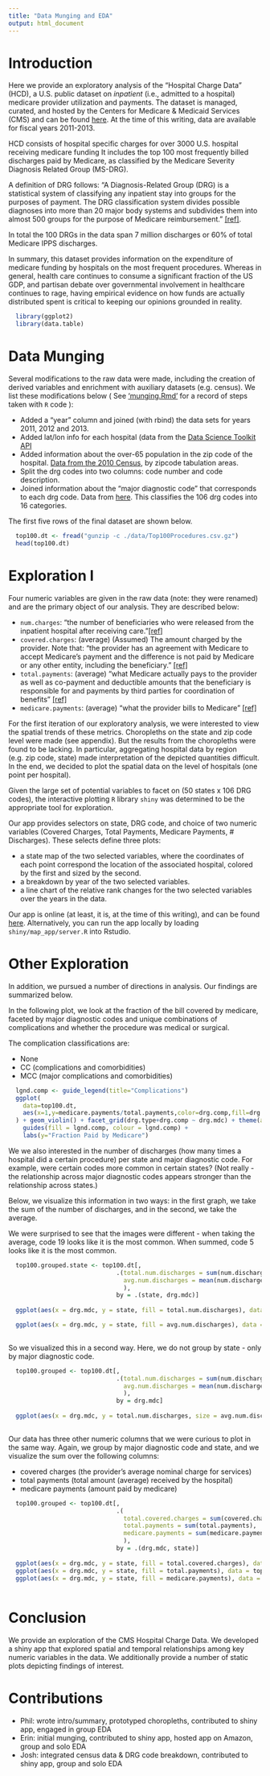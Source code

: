 ```yaml
---
title: "Data Munging and EDA"
output: html_document
---
```


# Introduction

Here we provide an exploratory analysis of the "Hospital Charge Data" (HCD), a U.S. public dataset on *inpatient* (i.e., admitted to a hospital) medicare provider utilization and payments. The dataset is managed, curated, and hosted by the Centers for Medicare & Medicaid Services (CMS) and can be found [here](https://www.cms.gov/Research-Statistics-Data-and-Systems/Statistics-Trends-and-Reports/Medicare-Provider-Charge-Data/Inpatient.html). At the time of this writing, data are available for fiscal years 2011-2013. 

HCD consists of hospital specific charges for over 3000 U.S. hospital receiving medicare funding  It includes the top 100 most frequently billed discharges paid by Medicare, as classified by the Medicare Severity Diagnosis Related Group (MS-DRG). 

A definition of DRG follows: "A Diagnosis-Related Group (DRG) is a statistical system of classifying any inpatient stay into groups for the purposes of payment. The DRG classification system divides possible diagnoses into more than 20 major body systems and subdivides them into almost 500 groups for the purpose of Medicare reimbursement." [[ref]](https://www.healthlawyers.org/hlresources/Health%20Law%20Wiki/Diagnosis-related%20group%20(DRG).aspx).

In total the 100 DRGs in the data span 7 million discharges or 60% of total Medicare IPPS discharges. 

In summary, this dataset provides information on the expenditure of medicare funding by hospitals on the most frequent procedures. Whereas in general, health care continues to consume a significant fraction of the US GDP, and partisan debate over governmental involvement in healthcare continues to rage, having empirical evidence on how funds are actually distributed spent is critical to keeping our opinions grounded in reality.

```r

  library(ggplot2)
  library(data.table)

```

# Data Munging

Several modifications to the raw data were made, including the creation of derived variables and enrichment with  auxiliary datasets (e.g. census).
We list these modifications below ( See ['munging.Rmd'](munging.html) for a record of steps taken with `R` code ):

* Added a "year" column and joined (with rbind) the data sets for years 2011, 2012 and 2013.
* Added lat/lon info for each hospital (data from the [Data Science Toolkit API](http://www.inside-r.org/packages/cran/RDSTK/docs/street2coordinates)
* Added information about the over-65 population in the zip code of the hospital. [Data from the 2010 Census](http://factfinder.census.gov/faces/nav/jsf/pages/download_center.xhtml), by zipcode tabulation areas.
* Split the drg codes into two columns: code number and code description.
* Joined information about the "major diagnostic code" that corresponds to each drg code. Data from [here](http://factfinder.census.gov/faces/nav/jsf/pages/download_center.xhtml). This classifies the 106 drg codes into 16 categories.

The first five rows of the final dataset are shown below.
```r

  top100.dt <- fread("gunzip -c ./data/Top100Procedures.csv.gz")
  head(top100.dt)
```


# Exploration I

Four numeric variables are given in the raw data (note: they were renamed) and are the primary object of our analysis. They are described below:

* `num.charges`: "the number of beneficiaries who were released from the inpatient hospital after receiving care."[[ref]](https://questions.cms.gov/faq.php?id=5005&faqId=9848)
* `covered.charges`: (average) (Assumed) The amount charged by the provider. Note that: "the provider has an agreement with Medicare to accept Medicare’s payment and the difference is not paid by Medicare or any other entity, including the beneficiary." [[ref]](https://questions.cms.gov/faq.php?id=5005&faqId=9264)
* `total.payments`: (average) "what Medicare actually pays to the provider as well as co-payment and deductible amounts that the beneficiary is responsible for and payments by third parties for coordination of benefits" [[ref]](https://questions.cms.gov/faq.php?id=5005&faqId=9262)
* `medicare.payments`: (average) "what the provider bills to Medicare" [[ref]](https://questions.cms.gov/faq.php?id=5005&faqId=9262)


For the first iteration of our exploratory analysis, we were interested to view the spatial trends of these metrics. Choropleths on the state and zip code level were made (see appendix). But the results from the choropleths were found to be lacking. In particular, aggregating hospital data by region (e.g. zip code, state) made interpretation of the depicted quantities difficult. In the end, we decided to plot the spatial data on the level of hospitals (one point per hospital).

Given the large set of potential variables to facet on (50 states x 106 DRG codes), the interactive plotting `R` library `shiny` was determined to be the appropriate tool for exploration.  

Our app provides selectors on state, DRG code, and choice of two numeric variables (Covered Charges, Total Payments, Medicare Payments, # Discharges). These selects define three plots:

* a state map of the two selected variables, where the coordinates of each point correspond the location of the associated hospital, colored by the first and sized by the second.
* a breakdown by year of the two selected variables.
* a line chart of the relative rank changes for the two selected variables over the years in the data.

Our app is online (at least, it is, at the time of this writing), and can be found [here](http://ec2-52-88-158-170.us-west-2.compute.amazonaws.com:3838/Top100Medicare/). Alternatively, you can run the app locally by loading `shiny/map_app/server.R` into Rstudio.

# Other Exploration

In addition, we pursued a number of directions in analysis. Our findings are summarized below.

In the following plot, we look at the fraction of the bill covered by medicare, faceted by major diagnostic codes and unique combinations of complications and whether the procedure was medical or surgical.

The complication classifications are:

* None 
* CC (complications and comorbidities)
* MCC (major complications and comorbidities)

```r

  lgnd.comp <- guide_legend(title="Complications")
  ggplot(
    data=top100.dt,
    aes(x=1,y=medicare.payments/total.payments,color=drg.comp,fill=drg.comp)
  ) + geom_violin() + facet_grid(drg.type+drg.comp ~ drg.mdc) + theme(axis.text.x = element_blank(), axis.ticks = element_blank(), axis.title.x=element_blank()) +
    guides(fill = lgnd.comp, colour = lgnd.comp) +
    labs(y="Fraction Paid by Medicare")

```

We we also interested in the number of discharges (how many times a hospital did a certain procedure) per state and major diagnostic code. For example, were certain codes more common in certain states? (Not really - the relationship across major diagnostic codes appears stronger than the relationship across states.)

Below, we visualize this information in two ways: in the first graph, we take the sum of the number of discharges, and in the second, we take the average.

We were surprised to see that the images were different - when taking the average, code 19 looks like it is the most common. When summed, code 5 looks like it is the most common.

```r

  
  top100.grouped.state <- top100.dt[, 
                              .(total.num.discharges = sum(num.discharges),
                                avg.num.discharges = mean(num.discharges)
                                ), 
                              by = .(state, drg.mdc)]
  
  ggplot(aes(x = drg.mdc, y = state, fill = total.num.discharges), data = top100.grouped.state) + geom_raster()

  ggplot(aes(x = drg.mdc, y = state, fill = avg.num.discharges), data = top100.grouped.state) + geom_raster() 
  
```

So we visualized this in a second way. Here, we do not group by state - only by major diagnostic code. 

```r

  top100.grouped <- top100.dt[, 
                              .(total.num.discharges = sum(num.discharges),
                                avg.num.discharges = mean(num.discharges)
                                ), 
                              by = drg.mdc]  
    
  ggplot(aes(x = drg.mdc, y = total.num.discharges, size = avg.num.discharges),data = top100.grouped) + geom_point() + scale_size(range = c(2,7))
  
```

Our data has three other numeric columns that we were curious to plot in the same way. Again, we group by major diagnostic code and state, and we visualize the sum over the following columns:

* covered charges (the provider's average nominal charge for services)
* total payments (total amount (average) received by the hospital)
* medicare payments (amount paid by medicare)

```r

  top100.grouped <- top100.dt[, 
                              .(
                                total.covered.charges = sum(covered.charges), 
                                total.payments = sum(total.payments), 
                                medicare.payments = sum(medicare.payments)
                                ), 
                              by = .(drg.mdc, state)]
  
  ggplot(aes(x = drg.mdc, y = state, fill = total.covered.charges), data = top100.grouped) + geom_raster()
  ggplot(aes(x = drg.mdc, y = state, fill = total.payments), data = top100.grouped) + geom_raster()
  ggplot(aes(x = drg.mdc, y = state, fill = medicare.payments), data = top100.grouped) + geom_raster()
  
```


# Conclusion

We provide an exploration of the CMS Hospital Charge Data. We developed a shiny app that explored spatial and temporal relationships among key numeric variables in the data. We additionally provide a number of static plots depicting findings of interest.

# Contributions

* Phil: wrote intro/summary, prototyped choropleths, contributed to shiny app, engaged in group EDA
* Erin: initial munging, contributed to shiny app, hosted app on Amazon, group and solo EDA
* Josh: integrated census data & DRG code breakdown, contributed to shiny app, group and solo EDA
